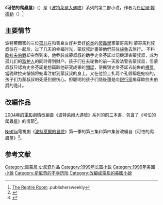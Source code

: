 {{擴充|time=2015-02-10T04:16:48+00:00}}
{{noteTA
|1=zh-hans:奥拉夫; zh-hant:歐拉夫;
}}
{{Infobox Book 
|書名      = 可怕的爬蟲屋
|圖像      = <!-- [[File:圖片|200px]] -->
|圖像說明  = 
|作者      = 雷蒙·斯尼奇（[[丹尼爾·韓德勒|丹尼爾·韓德勒]]）
|原名      = The Reptile Room
|譯者      = [[江坤山|江坤山]]
|插圖      = {{le|布萊特·赫奎斯特|Brett Helquist}}
|封面設計  = 布萊特·赫奎斯特
|出版地    = 
|語言      = [[英语|英语]]
|系列      = [[波特萊爾大遇險|波特萊爾大遇險]]
|題材      = 
|類型      = 小说
|出版者    = [[哈珀柯林斯|哈珀柯林斯]]
|出版日期  = 1999年9月30日
|中文版    = 
|媒介      = 
|頁數      = 
|開本      = 
|isbn      = 9789864170692
|oclc      =  <!-- OCLC -->
|杜威十進制圖書分類法= 
|美國國會圖書館圖書分類法= 
|上一部作品= 《[[悲惨的开始|悲惨的开始]]》
|下一部作品= 《[[鬼魅的大窗子|鬼魅的大窗子]]》
}}
《'''可怕的爬蟲屋'''》（{{lang-en|The Reptile Room}}）是《[[波特萊爾大遇險|波特萊爾大遇險]]》系列的第二部小说，作者为[[丹尼爾·韓德勒|丹尼爾·韓德勒]]（{{Lang-en|Daniel Handler}}）<ref>[http://www.publishersweekly.com/978-0-06-440767-0 The Reptile Room] {{Wayback|url=http://www.publishersweekly.com/978-0-06-440767-0 |date=20210116205300 }}.publishersweekly</ref>

== 主要情节 ==
波特萊爾家的三位[[孤儿|孤儿]]在和善良友好并爱好[[蛇|蛇类]]的[[爬虫两栖类学|爬蟲學]]家蒙哥馬利·蒙哥馬利叔叔住在一起后，过了几天的幸福时光，蒙叔叔計畫帶他們前往[[祕魯|祕魯]]去旅行。
不料[[歐拉夫伯爵|歐拉夫伯爵]]却突然到來，他乔装成蒙叔叔的助手史帝芬諾以伺機謀害蒙叔叔，成为孤儿们的[[监护人|监护人]]的同時得到财产。孩子们在去祕魯的前一天設法警告蒙叔叔，但蒙叔叔只認為史帝芬諾是想竊取他研究成果的[[間諜|間諜]]，便撕毀史帝芬諾去祕魯的[[機票|機票]]。當晚歐拉夫悄悄将蛇毒注射到蒙叔叔的身上，又在他脸上扎两个孔假稱是蛇咬的，孩子们为蒙叔叔的死感到很伤心。但聪明的孩子们隨後還是向[[銀行家|銀行家]]{{link-fr|亞瑟·波|Arthur Poe|波先生}}揭穿歐拉夫伯爵的诡计。

==改編作品==
[[雷蒙·斯尼奇的不幸历险|2004年的電影]]劇情改編自《波特萊爾大遇險》系列的前三本書，包含了《可怕的爬蟲屋》的情節<ref>{{Cite web|url=http://www.ign.com/articles/2004/11/23/set-visit-lemony-snickets-a-series-of-unfortunate-events|title=Set Visit: Lemony Snicket's A Series of Unfortunate Events|accessdate=2018-08-31|date=2004-11-22|last=Otto|first=Jeff|work=IGN|language=en-US|archive-date=2018-12-06|archive-url=https://web.archive.org/web/20181206145734/https://www.ign.com/articles/2004/11/23/set-visit-lemony-snickets-a-series-of-unfortunate-events|dead-url=no}}</ref>。

[[Netflix|Netflix]]電視劇《[[波特萊爾的冒險_(電視劇)|波特萊爾的冒險]]》第一季的第三集和第四集皆改編自《可怕的爬蟲屋》<ref>{{Cite news|url=https://ew.com/recap/a-series-of-unfortunate-events-episodes-3-4/|title=A Series of Unfortunate Events recap: 'The Reptile Room'|author=|date=2017-01-13|newspaper=EW.com|accessdate=2018-08-31|language=en|archive-date=2021-02-11|archive-url=https://web.archive.org/web/20210211182018/https://ew.com/recap/a-series-of-unfortunate-events-episodes-3-4/|dead-url=no}}</ref>。

==参考文献==
{{reflist}}
{{斯尼奇的不幸历险}}
[[Category:雷蒙尼·史尼奇作品|Category:雷蒙尼·史尼奇作品]]
[[Category:1999年长篇小说|Category:1999年长篇小说]]
[[Category:1999年美國小說|Category:1999年美國小說]]
[[Category:斯尼奇的不幸历险|Category:斯尼奇的不幸历险]]
[[Category:改編成電影的美國小說|Category:改編成電影的美國小說]]